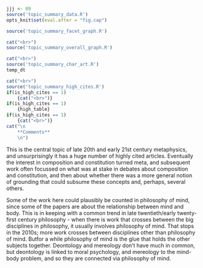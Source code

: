 ```r
jjj <- 89
source('topic_summary_data.R')
opts_knit$set(eval.after = "fig.cap")
```

```r
source('topic_summary_facet_graph.R')
```

```r
cat("<br>")
source('topic_summary_overall_graph.R')
```

```r
cat("<br>")
source('topic_summary_char_art.R')
temp_dt
```

```r
cat("<br>")
source('topic_summary_high_cites.R')
if(is_high_cites == 1)
	{cat("<br>")}
if(is_high_cites == 1)
	{high_table}
if(is_high_cites == 1)
	{cat("<br>")}
cat("\n
	**Comments**
	\n")
```

This is the central topic of late 20th and early 21st century metaphysics, and unsurprisingly it has a huge number of highly cited articles. Eventually the interest in composition and constitution turned meta, and subsequent work often focussed on what was at stake in debates about composition and constitution, and then about whether there was a more general notion of grounding that could subsume these concepts and, perhaps, several others.

Some of the work here could plausibly be counted in philosophy of mind, since some of the papers are about the relationship between mind and body. This is in keeping with a common trend in late twentieth/early twenty-first century philosophy - when there is work that crosses between the big disciplines in philosophy, it usually involves philosophy of mind. That stops in the 2010s; more work crosses between disciplines other than philosophy of mind. Butfor a while philosophy of mind is the glue that holds the other subjects together. Deontology and mereology don't have much in common, but deontology is linked to moral psychology, and mereology to the mind-body problem, and so they are connected via philosophy of mind.